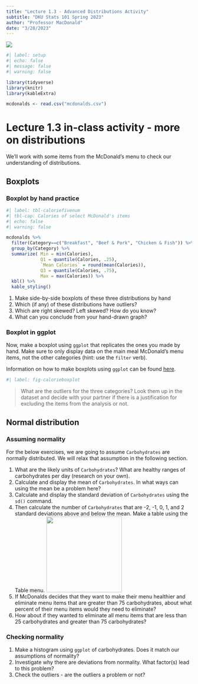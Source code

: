 ```yaml
---
title: "Lecture 1.3 - Advanced Distributions Activity"
subtitle: "DKU Stats 101 Spring 2023"
author: "Professor MacDonald"
date: "3/28/2023"
---
```


![](mcdonaldsfood.jpg)

```r
#| label: setup
#| echo: false
#| message: false
#| warning: false

library(tidyverse)
library(knitr)
library(kableExtra)

mcdonalds <- read.csv("mcdonalds.csv")
```

# Lecture 1.3 in-class activity - more on distributions

We'll work with some items from the McDonald's menu to check our understanding of distributions.

## Boxplots

### Boxplot by hand practice

```r
#| label: tbl-caloriefivenum
#| tbl-cap: Calories of select McDonald's items
#| echo: false
#| warning: false

mcdonalds %>% 
  filter(Category==c("Breakfast", "Beef & Pork", "Chicken & Fish")) %>% 
  group_by(Category) %>% 
  summarize( Min = min(Calories),
             Q1 = quantile(Calories, .25),
             `Mean Calories` = round(mean(Calories)), 
             Q3 = quantile(Calories, .75),
             Max = max(Calories)) %>% 
  kbl() %>% 
  kable_styling()
```

1.  Make side-by-side boxplots of these three distributions by hand
2.  Which (if any) of these distributions have outliers?
3.  Which are right skewed? Left skewed? How do you know?
4.  What can you conclude from your hand-drawn graph?

### Boxplot in ggplot

Now, make a boxplot using `ggplot` that replicates the ones you made by hand. Make sure to only display data on the main meal McDonald's menu items, not the other categories (hint: use the `filter` verb).

Information on how to make boxplots using `ggplot` can be found [here](https://ggplot2.tidyverse.org/reference/geom_boxplot.html).

```r
#| label: fig-calorieboxplot
```

> What are the outliers for the three categories? Look them up in the dataset and decide with your partner if there is a justification for excluding the items from the analysis or not.

## Normal distribution

### Assuming normality

For the below exercises, we are going to assume `Carbohydrates` are normally distributed. We will relax that assumption in the following section.

1.  What are the likely units of `Carbohydrates`? What are healthy ranges of carbohydrates per day (research on your own).
2.  Calculate and display the mean of `Carbohydrates`. In what ways can using the mean be a problem here?
3.  Calculate and display the standard deviation of `Carbohydrates` using the `sd()` command.
4.  Then calculate the number of `Carbohydrates` that are -2, -1, 0, 1, and 2 standard deviations above and below the mean. Make a table using the Table menu. ![](table.png){width="205"}
5.  If McDonalds decides that they want to make their menu healthier and eliminate menu items that are greater than 75 carbohydrates, about what percent of their menu items would they need to eliminate?
6.  How about if they wanted to eliminate all menu items that are less than 25 carbohydrates and greater than 75 carbohydrates?

### Checking normality

1.  Make a histogram using `ggplot` of carbohydrates. Does it match our assumptions of normality?
2.  Investigate why there are deviations from normality. What factor(s) lead to this problem?
3.  Check the outliers - are the outliers a problem or not?
